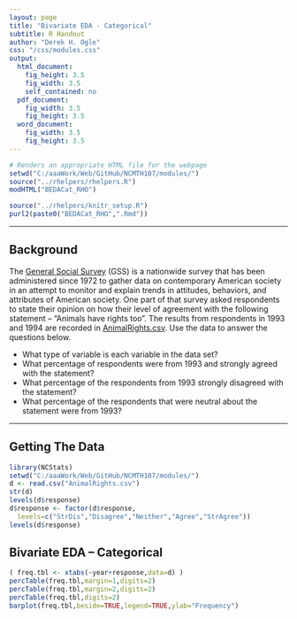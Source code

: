 ```yaml
---
layout: page
title: "Bivariate EDA - Categorical"
subtitle: R Handout
author: "Derek H. Ogle"
css: "/css/modules.css"
output:
  html_document:
    fig_height: 3.5
    fig_width: 3.5
    self_contained: no
  pdf_document:
    fig_width: 3.5
    fig_height: 3.5
  word_document:
    fig_width: 3.5
    fig_height: 3.5
---
```


```r
# Renders an appropriate HTML file for the webpage
setwd("C:/aaaWork/Web/GitHub/NCMTH107/modules/")
source("../rhelpers/rhelpers.R")
modHTML("BEDACat_RHO")
```

```r
source("../rhelpers/knitr_setup.R")
purl2(paste0("BEDACat_RHO",".Rmd"))
```

----

## Background
The [General Social Survey](http://www.norc.org/Research/Projects/Pages/general-social-survey.aspx) (GSS) is a nationwide survey that has been administered since 1972 to gather data on contemporary American society in an attempt to monitor and explain trends in attitudes, behaviors, and attributes of American society.  One part of that survey asked respondents to state their opinion on how their level of agreement with the following statement -- "Animals have rights too".  The results from respondents in 1993 and 1994 are recorded in [AnimalRights.csv](https://github.com/droglenc/NCData/blob/master/AnimalRights.csv).  Use the data to answer the questions below.

* What type of variable is each variable in the data set?
* What percentage of respondents were from 1993 and strongly agreed with the statement?
* What percentage of the respondents from 1993 strongly disagreed with the statement?
* What percentage of the respondents that were neutral about the statement were from 1993?

----

## Getting The Data
```r
library(NCStats)
setwd("C:/aaaWork/Web/GitHub/NCMTH107/modules/")
d <- read.csv("AnimalRights.csv")
str(d)
levels(d$response)
d$response <- factor(d$response,
  levels=c("StrDis","Disagree","Neither","Agree","StrAgree"))
levels(d$response)
```

## Bivariate EDA -- Categorical
```r
( freq.tbl <- xtabs(~year+response,data=d) )
percTable(freq.tbl,margin=1,digits=2)
percTable(freq.tbl,margin=2,digits=2)
percTable(freq.tbl,digits=2)
barplot(freq.tbl,beside=TRUE,legend=TRUE,ylab="Frequency")
```
